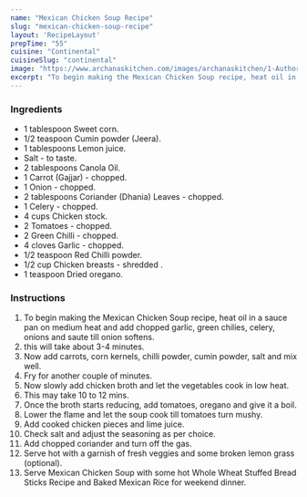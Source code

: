 ---
name: "Mexican Chicken Soup Recipe"
slug: "mexican-chicken-soup-recipe"
layout: 'RecipeLayout'
prepTime: "55"
cuisine: "Continental"
cuisineSlug: "continental"
image: "https://www.archanaskitchen.com/images/archanaskitchen/1-Author/Shaheen_Ali/MEXICAN_CHICKEN_SOUP.jpg"
excerpt: "To begin making the Mexican Chicken Soup recipe, heat oil in a sauce pan on medium heat and add chopped garlic, green chilies, celery, onions and saute till onion softens"
---

### Ingredients

- 1 tablespoon Sweet corn.
- 1/2 teaspoon Cumin powder (Jeera).
- 1 tablespoons Lemon juice.
- Salt - to taste.
- 2 tablespoons Canola Oil.
- 1 Carrot (Gajjar) - chopped.
- 1 Onion - chopped.
- 2 tablespoons Coriander (Dhania) Leaves - chopped.
- 1 Celery - chopped.
- 4 cups Chicken stock.
- 2 Tomatoes - chopped.
- 2 Green Chilli - chopped.
- 4 cloves Garlic - chopped.
- 1/2 teaspoon Red Chilli powder.
- 1/2 cup Chicken breasts - shredded .
- 1 teaspoon Dried oregano.

### Instructions

1. To begin making the Mexican Chicken Soup recipe, heat oil in a sauce pan on medium heat and add chopped garlic, green chilies, celery, onions and saute till onion softens.
1. this will take about 3-4 minutes.
1. Now add carrots, corn kernels, chilli powder, cumin powder, salt and mix well.
1. Fry for another couple of minutes.
1. Now slowly add chicken broth and let the vegetables cook in low heat.
1. This may take 10 to 12 mins.
1. Once the broth starts reducing, add tomatoes, oregano and give it a boil.
1. Lower the flame and let the soup cook till tomatoes turn mushy.
1. Add cooked chicken pieces and lime juice.
1. Check salt and adjust the seasoning as per choice.
1. Add chopped coriander and turn off the gas.
1. Serve hot with a garnish of fresh veggies and some broken lemon grass (optional).
1. Serve Mexican Chicken Soup with some hot Whole Wheat Stuffed Bread Sticks Recipe and Baked Mexican Rice for weekend dinner.
